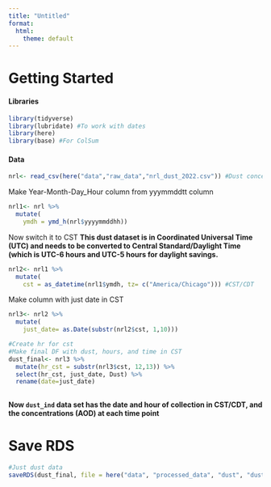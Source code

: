 ```yaml
---
title: "Untitled"
format:
  html:
    theme: default
---
```


# Getting Started

#### Libraries

```r
library(tidyverse)
library(lubridate) #To work with dates 
library(here)
library(base) #For ColSum
```

#### Data

```r
nrl<- read_csv(here("data","raw_data","nrl_dust_2022.csv")) #Dust concentration data set


```

Make Year-Month-Day_Hour column from yyymmddtt column

```r
nrl1<- nrl %>% 
  mutate(
    ymdh = ymd_h(nrl$yyyymmddhh))
```

Now switch it to CST **This dust dataset is in Coordinated Universal Time (UTC) and needs to be converted to Central Standard/Daylight Time (which is UTC-6 hours and UTC-5 hours for daylight savings.**

```r
nrl2<- nrl1 %>%
  mutate(
    cst = as_datetime(nrl1$ymdh, tz= c("America/Chicago"))) #CST/CDT
```

Make column with just date in CST

```r
nrl3<- nrl2 %>%
  mutate(
    just_date= as.Date(substr(nrl2$cst, 1,10)))

#Create hr for cst
#Make final DF with dust, hours, and time in CST
dust_final<- nrl3 %>%
  mutate(hr_cst = substr(nrl3$cst, 12,13)) %>%
  select(hr_cst, just_date, Dust) %>%
  rename(date=just_date)
  
```

**Now `dust_ind` data set has the date and hour of collection in CST/CDT, and the concentrations (AOD) at each time point**\

# Save RDS

```r
#Just dust data
saveRDS(dust_final, file = here("data", "processed_data", "dust", "dust_final.rds")) #Dust 
```
